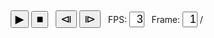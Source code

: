 <!--
 Copyright (C) 2019 Brodie Gaslam
 
 This file is part of the website "www.brodieg.com"
 
 This program is free software: you can redistribute it and/or modify
 it under the terms of the GNU General Public License as published by
 the Free Software Foundation, either version 2 of the License, or
 (at your option) any later version.
 
 This program is distributed in the hope that it will be useful,
 but WITHOUT ANY WARRANTY; without even the implied warranty of
 MERCHANTABILITY or FITNESS FOR A PARTICULAR PURPOSE.  See the
 GNU General Public License for more details.
 
 Go to <https://www.r-project.org/Licenses/GPL-2> for a copy of the license.
-->
<!--
Super hacky: 

In order to use set the following global variables:

var playing = true;
var fps_def = 3;
var img_n = 6;    // one indexed
var img_dir = '/post/2019-01-11-reverse-polish-notation-parsing-in-r_files/flipbook';

Images must reside in that directory and be named in format

img-001.png

First file is 001.

You must also specify how many images there are under the 'bg-flipbook-frame-n'
form element.

At some point we'll have to package this up in a more namespaced manner to avoid
potential JS conflicts, but since our website doesn't have much JS we sweep this
under the rug and defer to dealing with it later, when it will likely be
harder...
-->

<div id='bg-flipbook-images' style='display: none'></div>
<div style='margin: auto; display: block; width: 95%;'>
<canvas
  id='bg-flipbook-flipbook'
  style='width: 100%; display: block;'
  title='Click to step forward, shift+click to step backwards.'
>
</canvas>
<p style='margin-top: 5px; margin-bottom: 25px;'>
  <input
    id='bg-flipbook-play' type='button' value='&#x25b6;' style='font-size: 18px;'
  />
  <input
    id='bg-flipbook-stop' type='button' value='&#x25a0;' style='font-size: 18px;'
    title='Stop and Reset'
  />
  &nbsp;
  <input
    id='bg-flipbook-step-b' type='button' value='&#10703;' style='font-size: 18px;'
    title='Step Backwards'
  />
  <input
    id='bg-flipbook-step-f' type='button' value='&#10704;' style='font-size: 18px;'
    title='Step Forwards'
  />
  &nbsp;
  FPS:
  <input
    id='bg-flipbook-fps' type='text'
    style='width: 2.5ex; font-size: 18px; text-align: right; min-height: 0;
    line-height: 1; padding: 0;'
    title='Set Playback Rate' value=3
  />
  &nbsp;
  Frame:
  <input
    id='bg-flipbook-frame'
    type='text'
    style='width: 2.5ex; font-size: 18px; text-align: right; min-height: 0;
    line-height: 1; padding: 0;'
    value=1
    title='Input frame #'
  /> / <span id='bg-flipbook-frame-n'></span>
</p>
</div>
<script type='text/javascript'>
// - Globals -------------------------------------------------------------------

var i_width=0;
var i_height=0;
var pad = "000";
var img_active = 1;
var fps_last = fps_def;
var interval;

var flipbook = document.getElementById('bg-flipbook-flipbook');
var imgs = document.getElementById('bg-flipbook-images');
var play = document.getElementById('bg-flipbook-play');
var stepf = document.getElementById('bg-flipbook-step-f');
var stepb = document.getElementById('bg-flipbook-step-b');
var fps = document.getElementById('bg-flipbook-fps');
var frame = document.getElementById('bg-flipbook-frame');
var stop = document.getElementById('bg-flipbook-stop');
var frame_n = document.getElementById('bg-flipbook-frame-n');

frame_n.innerHTML = img_n;
fps.value = fps_last;
if(!isNaN(parseInt(frame.value))) {img_active = parseInt(frame.value);};

// - Load Images ---------------------------------------------------------------

for(i = 0; i <= img_n; i++) {
  var img = document.createElement("img");
  var img_n_str = "" + (i + 1);
  var img_file = pad.substring(0, pad.length - img_n_str.length) + img_n_str;
  var img_src = img_dir + '/img-' + img_file + '.png'

  img.src = img_src;
  imgs.append(img);
  if(i == 0) {
    flipbook.width = img.naturalWidth;
    flipbook.height = img.naturalHeight;
  }
}
var i_width = flipbook.width;
var i_height = flipbook.height;

// - Funs ----------------------------------------------------------------------

function fps_read() {
  var val = parseFloat(fps.value);
  if(isNaN(val) || val < 0) val = fps_last;
  fps_last = val;
  return val;
}
interval = 1/fps_read() * 1000;

var ctx = flipbook.getContext("2d");
var intervalID = 0;

function draw() {
  frame.value = img_active;
  ctx.drawImage(imgs.children[img_active - 1], 0, 0, i_width, i_height);
}
function pause_flip() {
  playing = false;
  clearInterval(intervalID);
}
function step_img(val) {
  img_active = img_active + val;
  if(img_active > img_n) {img_active = 1;}
  if(img_active < 1) {img_active = img_n;}
  draw();
}
function step_click(e) {
  pause_flip();
  if(e.shiftKey) {step_img(-1);} else {step_img(1);}
}
function step() {
  if(img_active == img_n) {
    // delay at end for four frames
    step_img(1);
    pause_flip();
    setTimeout(play_all, 6 * interval);
  } else {
    step_img(1);
  }
}
function play_all() {
  if(playing) {
    pause_flip();
    return null;
  }
  clearInterval(intervalID);
  intervalID = setInterval(step, interval);
  playing = true;
}
function step_f() {
  pause_flip();
  if(img_active == img_n) {img_active = 1} else {img_active += 1;}
  draw();
};
function step_b() {
  pause_flip();
  if(img_active == 1) {img_active = img_n} else {img_active -= 1;}
  draw();
};
// - Handlers ------------------------------------------------------------------

flipbook.addEventListener("click", step_click);
stepf.addEventListener("mouseup", step_f);
stepb.addEventListener("mouseup", step_b);
play.addEventListener("mouseup", play_all);
stop.addEventListener("mouseup", function(e) {
  pause_flip();
  img_active = 1;
  draw();
});
// FPS
fps.addEventListener("input", function(e) {
  interval = 1/fps_read() * 1000;
  pause_flip();
  play_all();
});
// Frame
frame.addEventListener("input", function(e) {
  var frame_val = parseInt(frame.value)
  if(
    (isNaN(frame_val) || frame_val < 1 || frame_val >= img_n) ||
    frame_val == img_active
  ) {return;}
  img_active = frame_val;
  pause_flip();
  draw();
});

window.addEventListener("load", function() {draw();});
</script>

